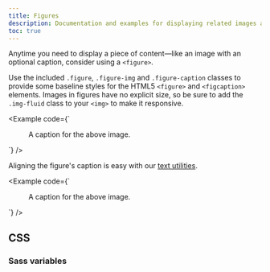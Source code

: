 ```yaml
---
title: Figures
description: Documentation and examples for displaying related images and text with the figure component in Bootstrap.
toc: true
---
```


Anytime you need to display a piece of content—like an image with an optional caption, consider using a `<figure>`.

Use the included `.figure`, `.figure-img` and `.figure-caption` classes to provide some baseline styles for the HTML5 `<figure>` and `<figcaption>` elements. Images in figures have no explicit size, so be sure to add the `.img-fluid` class to your `<img>` to make it responsive.

<Example code={`<figure class="figure">
  <Placeholder width="400" height="300" class="figure-img img-fluid rounded" />
  <figcaption class="figure-caption">A caption for the above image.</figcaption>
</figure>`} />

Aligning the figure's caption is easy with our [text utilities]([[docsref:/utilities/text#text-alignment]]).

<Example code={`<figure class="figure">
  <Placeholder width="400" height="300" class="figure-img img-fluid rounded" />
  <figcaption class="figure-caption text-end">A caption for the above image.</figcaption>
</figure>`} />

## CSS

### Sass variables

<ScssDocs name="figure-variables" file="scss/_variables.scss" />
